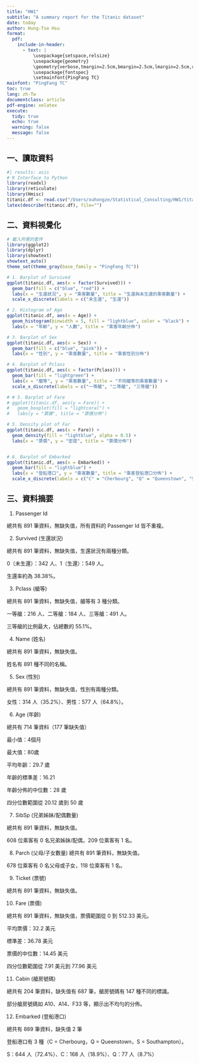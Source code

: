 ```yaml
---
title: "HW1"
subtitle: "A summary report for the Titanic dataset"
date: today
author: Hung-Tse Hsu
format: 
  pdf: 
    include-in-header:
      - text: |
          \usepackage{setspace,relsize}
          \usepackage{geometry}
          \geometry{verbose,tmargin=2.5cm,bmargin=2.5cm,lmargin=2.5cm,rmargin=2.5cm}
          \usepackage{fontspec}
          \setmainfont{PingFang TC}
mainfont: "PingFang TC"
toc: true
lang: zh-Tw
documentclass: article
pdf-engine: xelatex
execute:
  tidy: true
  echo: true
  warning: false
  message: false
---
```


## 一、讀取資料

```r
#| results: asis
# R Interface to Python
library(readxl)
library(reticulate)
library(Hmisc)
titanic.df <- read.csv("/Users/xuhongze/Statistical_Consulting/HW1/titanic.csv")
latex(describe(titanic.df), file="")
```

## 二、資料視覺化

```r
# 載入所需的套件
library(ggplot2)
library(dplyr)
library(showtext)
showtext_auto()
theme_set(theme_gray(base_family = "PingFang TC"))

# 1. Barplot of Survived
ggplot(titanic.df, aes(x = factor(Survived))) +
  geom_bar(fill = c("blue", "red")) +
  labs(x = "生還狀況", y = "乘客數量", title = "生還與未生還的乘客數量") +
  scale_x_discrete(labels = c("未生還", "生還"))

# 2. Histogram of Age
ggplot(titanic.df, aes(x = Age)) +
  geom_histogram(binwidth = 5, fill = "lightblue", color = "black") +
  labs(x = "年齡", y = "人數", title = "乘客年齡分佈")

# 3. Barplot of Sex
ggplot(titanic.df, aes(x = Sex)) +
  geom_bar(fill = c("blue", "pink")) +
  labs(x = "性別", y = "乘客數量", title = "乘客性別分佈")

# 4. Barplot of Pclass
ggplot(titanic.df, aes(x = factor(Pclass))) +
  geom_bar(fill = "lightgreen") +
  labs(x = "艙等", y = "乘客數量", title = "不同艙等的乘客數量") +
  scale_x_discrete(labels = c("一等艙", "二等艙", "三等艙"))

# # 5. Barplot of Fare
# ggplot(titanic.df, aes(y = Fare)) +
#   geom_boxplot(fill = "lightcoral") +
#   labs(y = "票價", title = "票價分佈")

# 5. Density plot of Far
ggplot(titanic.df, aes(x = Fare)) +
  geom_density(fill = "lightblue", alpha = 0.5) +
  labs(x = "票價", y = "密度", title = "票價分佈")


# 6. Barplot of Embarked
ggplot(titanic.df, aes(x = Embarked)) +
  geom_bar(fill = "lightblue") +
  labs(x = "登船港口", y = "乘客數量", title = "乘客登船港口分佈") +
  scale_x_discrete(labels = c("C" = "Cherbourg", "Q" = "Queenstown", "S" = "Southampton"))
```

## 三、資料摘要
1. Passenger Id

總共有 891 筆資料，無缺失值，所有資料的 Passenger Id 皆不重複。

2. Survived (生還狀況)

總共有 891 筆資料，無缺失值，生還狀況有兩種分類。

0（未生還）：342 人、1（生還）：549 人。

生還率約為 38.38%。

3. Pclass (艙等)

總共有 891 筆資料，無缺失值，艙等有 3 種分類。

一等艙：216 人、二等艙：184 人、三等艙：491 人。

三等艙的比例最大，佔總數的 55.1%。

4. Name (姓名)

總共有 891 筆資料，無缺失值。

姓名有 891 種不同的名稱。

5. Sex (性別)

總共有 891 筆資料，無缺失值，性別有兩種分類。

女性：314 人（35.2%）、男性：577 人（64.8%）。

6. Age (年齡)

總共有 714 筆資料（177 筆缺失值）

最小值：4個月 

最大值：80歲

平均年齡：29.7 歲

年齡的標準差：16.21

年齡分佈的中位數：28 歲

四分位數範圍從 20.12 歲到 50 歲


7. SibSp (兄弟姊妹/配偶數量)

總共有 891 筆資料，無缺失值。

608 位乘客有 0 名兄弟姊妹/配偶，209 位乘客有 1 名。

8. Parch (父母/子女數量)
總共有 891 筆資料，無缺失值。

678 位乘客有 0 名父母或子女，118 位乘客有 1 名。

9. Ticket (票號)

總共有 891 筆資料，無缺失值。

10. Fare (票價)

總共有 891 筆資料，無缺失值，票價範圍從 0 到 512.33 美元。

平均票價：32.2 美元

標準差：36.78 美元

票價的中位數：14.45 美元

四分位數範圍從 7.91 美元到 77.96 美元

11. Cabin (艙房號碼)

總共有 204 筆資料，缺失值有 687 筆，艙房號碼有 147 種不同的標識。

部分艙房號碼如 A10、A14、F33 等，顯示出不均勻的分佈。

12. Embarked (登船港口)

總共有 889 筆資料，缺失值 2 筆

登船港口有 3 種（C = Cherbourg，Q = Queenstown，S = Southampton）。

S：644 人（72.4%）、C：168 人（18.9%）、Q：77 人（8.7%）
